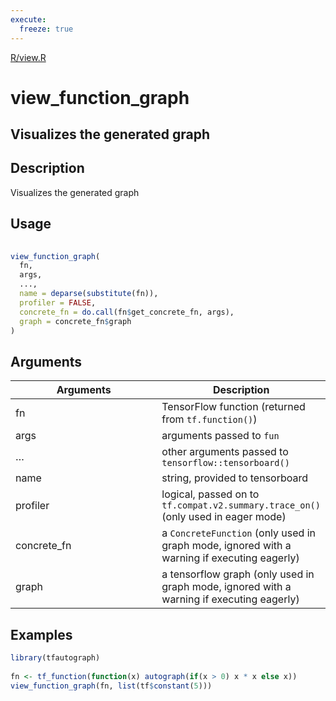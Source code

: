 ```yaml
---
execute:
  freeze: true
---
```


[R/view.R](https://github.com/t-kalinowski/tfautograph//blob/main/R/view.R#L20) 

# view_function_graph

## Visualizes the generated graph

## Description
 Visualizes the generated graph 


## Usage
```r
 
view_function_graph( 
  fn, 
  args, 
  ..., 
  name = deparse(substitute(fn)), 
  profiler = FALSE, 
  concrete_fn = do.call(fn$get_concrete_fn, args), 
  graph = concrete_fn$graph 
) 
```

## Arguments
|Arguments|Description|
|---|---|
| fn | TensorFlow function (returned from `tf.function()`) |
| args | arguments passed to `fun` |
| ... | other arguments passed to `tensorflow::tensorboard()` |
| name | string, provided to tensorboard |
| profiler | logical, passed on to `tf.compat.v2.summary.trace_on()` (only used in eager mode) |
| concrete_fn | a `ConcreteFunction` (only used in graph mode, ignored with a warning if executing eagerly) |
| graph | a tensorflow graph (only used in graph mode, ignored with a warning if executing eagerly) |





## Examples
```r
library(tfautograph)
 
fn <- tf_function(function(x) autograph(if(x > 0) x * x else x)) 
view_function_graph(fn, list(tf$constant(5))) 
 
```


